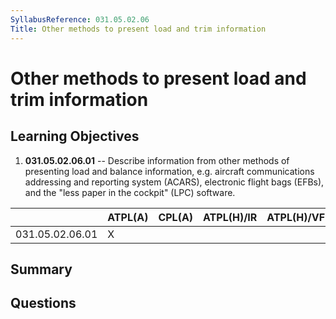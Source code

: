 ```yaml
---
SyllabusReference: 031.05.02.06
Title: Other methods to present load and trim information
---
```


# Other methods to present load and trim information

## Learning Objectives

1. **031.05.02.06.01** -- Describe information from other methods of presenting
   load and balance information, e.g. aircraft communications addressing and
   reporting system (ACARS), electronic flight bags (EFBs), and the "less paper
   in the cockpit" (LPC) software.

|                 | ATPL(A) | CPL(A) | ATPL(H)/IR | ATPL(H)/VFR | CPL(H) | IR  | CBIR(A) |
| --------------- | ------- | ------ | ---------- | ----------- | ------ | --- | ------- |
| 031.05.02.06.01 | X       |        |            |             |        |     |         |

## Summary

## Questions
